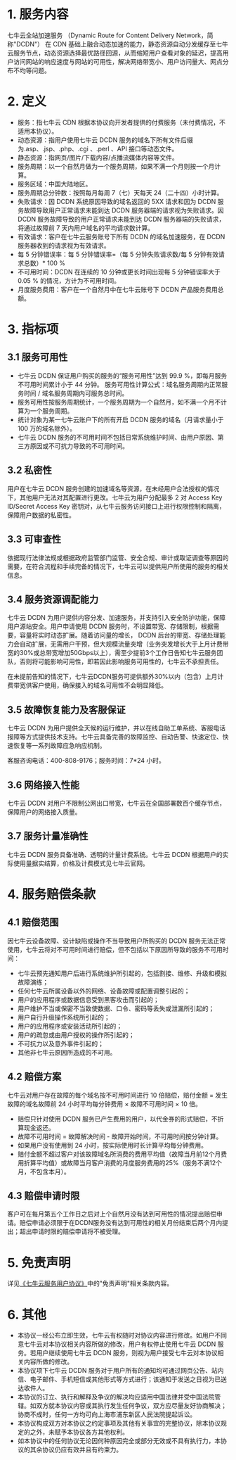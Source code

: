 # 1. 服务内容

七牛云全站加速服务 （Dynamic Route for Content Delivery Network，简称"DCDN"） 在 CDN 基础上融合动态加速的能力，静态资源自动分发缓存至七牛云服务节点，动态资源选择最优路径回源，从而缩短用户查看对象的延迟，提高用户访问网站的响应速度与网站的可用性，解决网络带宽小、用户访问量大、网点分布不均等问题。

# 2. 定义

- 服务：指七牛云 CDN 根据本协议向开发者提供的付费服务（未付费情况，不适用本协议）。
- 动态资源：指用户使用七牛云 DCDN 服务的域名下所有文件后缀为.asp、.jsp、.php、.cgi 、.perl 、API 接口等动态文件。
- 静态资源：指网页/图片/下载内容/点播流媒体内容等文件。
- 服务周期：以一个自然月做为一个服务周期，如果不满一个月则按一个月计算。
- 服务区域：中国大陆地区。
- 服务周期总分钟数：按照每月每周 7（七）天每天 24（二十四）小时计算。
- 失败请求：因 DCDN 系统原因导致的域名返回的 5XX 请求和因为 DCDN 服务故障导致用户正常请求未能到达 DCDN 服务器端的请求视为失败请求。因 DCDN 服务故障导致的用户正常请求未能到达 DCDN 服务器端的失败请求，将通过故障前 7 天内用户域名的平均请求数计算。
- 有效请求：客户在七牛云服务账号下所有 DCDN 的域名加速服务，在 DCDN 服务器收到的请求视为有效请求。
- 每 5 分钟错误率：每 5 分钟错误率=（每 5 分钟失败请求数/每 5 分钟有效请求总数）* 100 %
- 不可用时间：DCDN 在连续的 10 分钟或更长时间出现每 5 分钟错误率大于 0.05 % 的情况，方计为不可用时间。
- 月度服务费用：客户在一个自然月中在七牛云账号下 DCDN 产品服务费用总额。

# 3. 指标项

##  3.1 服务可用性

- 七牛云 DCDN 保证用户购买的服务的“服务可用性”达到 99.9 %，即每月服务不可用时间累计小于 44 分钟。
 服务可用性计算公式：域名服务周期内正常服务时间 / 域名服务周期内可服务总时间。
- 服务可用性按服务周期统计，一个服务周期为一个自然月，如不满一个月不计算为一个服务周期。
-  统计对象为某一七牛云账户下的所有开启 DCDN 服务的域名（月请求量小于 100 万的域名除外）。
- 七牛云 DCDN 服务的不可用时间不包括日常系统维护时间、由用户原因、第三方原因或不可抗力导致的不可用时间。



## 3.2 私密性

用户在七牛云 DCDN 服务创建的加速域名等资源，在未经用户合法授权的情况下，其他用户无法对其配置进行更改。七牛云为用户分配最多 2 对 Access Key ID/Secret Access Key 密钥对，从七牛云服务访问接口上进行权限控制和隔离，保障用户数据的私密性。

## 3.3 可审查性
依据现行法律法规或根据政府监管部门监管、安全合规、审计或取证调查等原因的需要，在符合流程和手续完备的情况下，七牛云可以提供用户所使用的服务的相关信息。

## 3.4 服务资源调配能力

七牛云 DCDN 为用户提供内容分发、加速服务，并支持引入安全防护功能，保障用户源站安全。用户申请使用 DCDN 服务时，不设置带宽、存储限制，根据需要，容量将实时动态扩展。随着访问量的增长， DCDN 后台的带宽、存储处理能力会自动扩展，无需用户干预，但大规模流量突增（业务突发增长大于上月计费带宽的30%或总带宽增加50Gbps以上），需至少提前3个工作日告知七牛云服务团队，否则将可能影响可用性，即若因此影响服务可用性的，七牛云不承担责任。

在未提前告知的情况下，七牛云DCDN服务可提供额外30%以内（包含）上月计费带宽供客户使用，确保接入的域名可用性不会明显降低。


## 3.5 故障恢复能力及客服保证

七牛云 DCDN 为用户提供全天候的运行维护，并以在线自助工单系统、客服电话报障等方式提供技术支持。七牛云具备完善的故障监控、自动告警、快速定位、快速恢复等一系列故障应急响应机制。

客服咨询电话：400-808-9176；服务时间：7*24 小时。

## 3.6 网络接入性能
 七牛云 DCDN 对用户不限制公网出口带宽，七牛云在全国部署数百个缓存节点，保障用户的网络接入质量。
 
## 3.7 服务计量准确性
 七牛云 DCDN 服务具备准确、透明的计量计费系统。七牛云 DCDN 根据用户的实际使用量据实结算，价格及计费模式见七牛云官网。

# 4. 服务赔偿条款

## 4.1 赔偿范围

因七牛云设备故障、设计缺陷或操作不当导致用户所购买的 DCDN 服务无法正常使用，七牛云将对不可用时间进行赔偿，但不包括以下原因所导致的服务不可用时间：
- 七牛云预先通知用户后进行系统维护所引起的，包括割接、维修、升级和模拟故障演练；
- 任何七牛云所属设备以外的网络、设备故障或配置调整引起的；
- 用户的应用程序或数据信息受到黑客攻击而引起的；
- 用户维护不当或保密不当致使数据、口令、密码等丢失或泄漏所引起的；
- 用户自行升级操作系统所引起的；
- 用户的应用程序或安装活动所引起的；
- 用户的疏忽或由用户授权的操作所引起的；
- 不可抗力以及意外事件引起的；
- 其他非七牛云原因所造成的不可用。

## 4.2 赔偿方案

七牛云对用户存在故障的每个域名按不可用时间进行 10 倍赔偿，赔付金额 = 发生故障的域名故障前 24 小时平均每分钟费用 × 故障不可用时间 × 10 倍。

- 赔偿只针对使用 DCDN 服务已产生费用的用户，以代金券的形式赔偿，不折算现金返还。
- 故障不可用时间 = 故障解决时间 - 故障开始时间，不可用时间按分钟计算。
- 如果用户没有使用到 24 小时，按实际使用时长计算平均每分钟费用。
- 赔付金额不超过客户对该故障域名所消费的费用平均值（故障当月前12个月费用折算平均值）或故障当月客户消费的月度服务费用的25%（服务不满12个月，不包含本月）。

## 4.3 赔偿申请时限
客户可在每月第五个工作日之后对上个自然月没有达到可用性的情况提出赔偿申请。赔偿申请必须限于在DCDN服务没有达到可用性的相关月份结束后两个月内提出；超出申请时限的赔偿申请将不被受理。

# 5. 免责声明

详见[《七牛云服务用户协议》](https://www.qiniu.com/user-agreement)中的"免责声明"相关条款内容。

# 6. 其他

- 本协议一经公布立即生效，七牛云有权随时对协议内容进行修改。如用户不同意七牛云对本协议相关内容所做的修改，用户有权停止使用七牛云 DCDN 服务。若用户继续使用七牛云 DCDN 服务，则视为用户接受七牛云对本协议相关内容所做的修改。
- 本协议项下七牛云 DCDN 服务对于用户所有的通知均可通过网页公告、站内信、电子邮件、手机短信或其他形式等方式进行；该通知于发送之日视为已送达收件人。
- 本协议的订立、执行和解释及争议的解决均应适用中国法律并受中国法院管辖。如双方就本协议内容或其执行发生任何争议，双方应尽量友好协商解决；协商不成时，任何一方均可向上海市浦东新区人民法院提起诉讼。
- 本协议构成双方对本协议之约定事项及其他有关事宜的完整协议，除本协议规定的之外，未赋予本协议各方其他权利。
- 如本协议中的任何协议无论因何种原因完全或部分无效或不具有执行力，本协议的其余协议仍应有效并且有约束力。